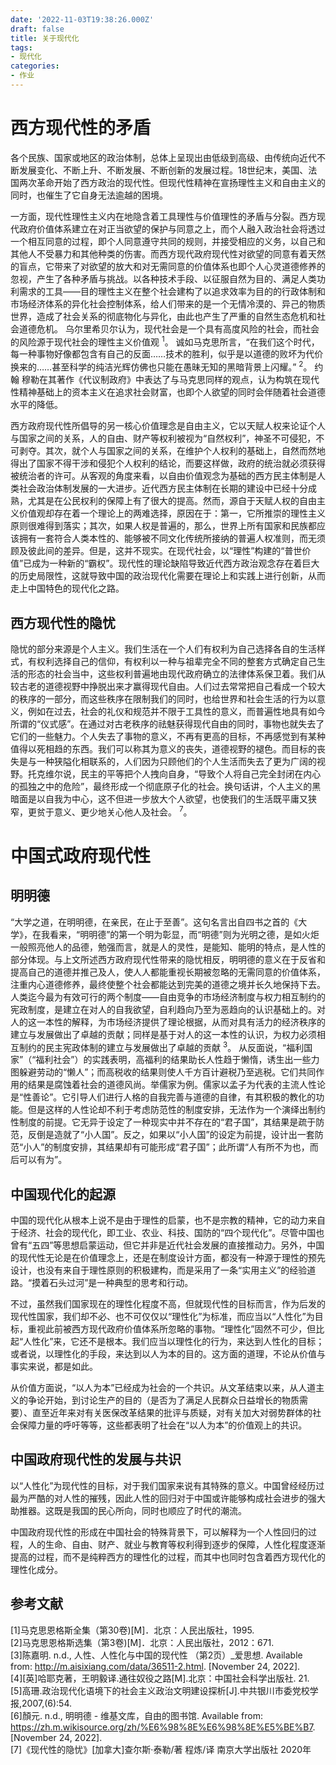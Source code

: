 ```yaml
---
date: '2022-11-03T19:38:26.000Z'
draft: false
title: 关于现代化
tags:
- 现代化
categories:
- 作业
---
```


# 西方现代性的矛盾

各个民族、国家或地区的政治体制，总体上呈现出由低级到高级、由传统向近代不断发展变化、不断上升、不断发展、不断创新的发展过程。18世纪末，美国、法国两次革命开始了西方政治的现代性。但现代性精神在宣扬理性主义和自由主义的同时，也催生了它自身无法逾越的困境。

一方面，现代性理性主义内在地隐含着工具理性与价值理性的矛盾与分裂。西方现代政府价值体系建立在对正当欲望的保护与同意之上，而个人融入政治社会将透过一个相互同意的过程，即个人同意遵守共同的规则，并接受相应的义务，以自己和其他人不受暴力和其他种类的伤害。而西方现代政府现代性对欲望的同意有着天然的盲点，它带来了对欲望的放大和对无需同意的价值体系也即个人心灵道德修养的忽视，产生了各种矛盾与挑战。以各种技术手段、以征服自然为目的、满足人类功利需求的工具——目的理性主义在整个社会建构了以追求效率为目的的行政体制和市场经济体系的异化社会控制体系，给人们带来的是一个无情冷漠的、异己的物质世界，造成了社会关系的彻底物化与异化，由此也产生了严重的自然生态危机和社会道德危机。
乌尔里希贝尔认为，现代社会是一个具有高度风险的社会，而社会的风险源于现代社会的理性主义价值观
<sup>1</sup>。
诚如马克思所言，“在我们这个时代，每一种事物好像都包含有自己的反面……技术的胜利，似乎是以道德的败坏为代价换来的……甚至科学的纯洁光辉仿佛也只能在愚昧无知的黑暗背景上闪耀。”
<sup>2</sup>。
约翰 穆勒在其著作《代议制政府》中表达了与马克思同样的观点，认为构筑在现代性精神基础上的资本主义在追求社会财富，也即个人欲望的同时会伴随着社会道德水平的降低。

西方政府现代性所倡导的另一核心价值理念是自由主义，它以天赋人权来论证个人与国家之间的关系，人的自由、财产等权利被视为“自然权利”，神圣不可侵犯，不可剥夺。其次，就个人与国家之间的关系，在维护个人权利的基础上，自然而然地得出了国家不得干涉和侵犯个人权利的结论，而要这样做，政府的统治就必须获得被统治者的许可。从客观的角度来看，以自由价值观念为基础的西方民主体制是人类社会政治体制发展的一大进步。近代西方民主体制在长期的建设中已经十分成熟，尤其是在公民权利的保障上有了很大的提高。然而，源自于天赋人权的自由主义价值观却存在着一个理论上的两难选择，原因在于：第一，它所推崇的理性主义原则很难得到落实；其次，如果人权是普遍的，那么，世界上所有国家和民族都应该拥有一套符合人类本性的、能够被不同文化传统所接纳的普遍人权准则，而无须顾及彼此间的差异。但是，这并不现实。在现代社会，以“理性”构建的“普世价值”已成为一种新的“霸权”。现代性的理论缺陷导致近代西方政治观念存在着巨大的历史局限性，这就导致中国的政治现代化需要在理论上和实践上进行创新，从而走上中国特色的现代化之路。

## 西方现代性的隐忧

隐忧的部分来源是个人主义。我们生活在一个人们有权利为自己选择各自的生活样式，有权利选择自己的信仰，有权利以一种与祖辈完全不同的整套方式确定自己生活的形态的社会当中，这些权利普遍地由现代政府确立的法律体系保卫着。我们从较古老的道德视野中挣脱出来才赢得现代自由。人们过去常常把自己看成一个较大的秩序的一部分，而这些秩序在限制我们的同时，也给世界和社会生活的行为以意义，例如在过去，社会的礼仪和规范并不限于工具性的意义，而普遍性地具有如今所谓的“仪式感”。在通过对古老秩序的祛魅获得现代自由的同时，事物也就失去了它们的一些魅力。个人失去了事物的意义，不再有更高的目标，不再感觉到有某种值得以死相趋的东西。我们可以称其为意义的丧失，道德视野的褪色。而目标的丧失是与一种狭隘化相联系的，人们因为只顾他们的个人生活而失去了更为广阔的视野。托克维尔说，民主的平等把个人拽向自身，“导致个人将自己完全封闭在内心的孤独之中的危险”，最终形成一个彻底原子化的社会。换句话讲，个人主义的黑暗面是以自我为中心，这不但进一步放大个人欲望，也使我们的生活既平庸又狭窄，更贫于意义、更少地关心他人及社会。
<sup>7</sup>。

# 中国式政府现代性

## 明明德

“大学之道，在明明德，在亲民，在止于至善”。这句名言出自四书之首的《大学》，在我看来，“明明德”的第一个明为彰显，而“明德”则为光明之德，是如火炬一般照亮他人的品德，勉强而言，就是人的灵性，是能知、能明的特点，是人性的部分体现。与上文所述西方政府现代性带来的隐忧相反，明明德的意义在于反省和提高自己的道德并推己及人，使人人都能重视长期被忽略的无需同意的价值体系，注重内心道德修养，最终使整个社会都能达到完美的道德之境并长久地保持下去。
人类迄今最为有效可行的两个制度——自由竞争的市场经济制度与权力相互制约的宪政制度，是建立在对人的自我欲望，自利趋向乃至为恶趋向的认识基础上的。对人的这一本性的解释，为市场经济提供了理论根据，从而对具有活力的经济秩序的建立与发展做出了卓越的贡献；同样是基于对人的这一本性的认识，为权力必须相互制约的民主宪政体制的建立与发展做出了卓越的贡献
<sup>3</sup>。
从反面说，“福利国家”（“福利社会”）的实践表明，高福利的结果助长人性趋于懒惰，诱生出一些力图躲避劳动的“懒人”；而高税收的结果则使人千方百计避税乃至逃税。它们共同作用的结果是腐蚀着社会的道德风尚。举儒家为例。儒家以孟子为代表的主流人性论是“性善论”。它引导人们进行人格的自我完善与道德的自律，有其积极的教化的功能。但是这样的人性论却不利于考虑防范性的制度安排，无法作为一个演绎出制约性制度的前提。它无异于设定了一种现实中并不存在的“君子国”，其结果是疏于防范，反倒是造就了“小人国”。反之，如果以“小人国”的设定为前提，设计出一套防范“小人”的制度安排，其结果却有可能形成“君子国”；此所谓“人有所不为也，而后可以有为”。

## 中国现代化的起源

中国的现代化从根本上说不是由于理性的启蒙，也不是宗教的精神，它的动力来自于经济、社会的现代化，即工业、农业、科技、国防的“四个现代化”。尽管中国也曾有“五四”等思想启蒙运动，但它并非是近代社会发展的直接推动力。另外，中国的现代性无论是在价值理念上，还是在制度设计方面，都没有一种源于理性的预先设计，也没有来自于理性原则的积极建构，而是采用了一条“实用主义”的经验道路。“摸着石头过河”是一种典型的思考和行动。

不过，虽然我们国家现在的理性化程度不高，但就现代性的目标而言，作为后发的现代性国家，我们却不必、也不可仅仅以“理性化”为标准，而应当以“人性化”为目标，重视此前被西方现代政府价值体系所忽略的事物。“理性化”固然不可少，但比起“人性化”来，它还不是根本。我们应当以理性化的行为，来达到人性化的目标；或者说，以理性化的手段，来达到以人为本的目的。这方面的道理，不论从价值与事实来说，都是如此。

从价值方面说，“以人为本”已经成为社会的一个共识。从文革结束以来，从人道主义的争论开始，到讨论生产的目的（是否为了满足人民群众日益增长的物质需要）、直至近年来对有关医保改革结果的批评与质疑，对有关加大对弱势群体的社会保障力量的呼吁等等，这些都表明了社会在“以人为本”的价值观上的共识。

## 中国政府现代性的发展与共识

以“人性化”为现代性的目标，对于我们国家来说有其特殊的意义。中国曾经经历过最为严酷的对人性的摧残，因此人性的回归对于中国或许能够构成社会进步的强大助推器。这既是我国的民心所向，同时也顺应了时代的潮流。

中国政府现代性的形成在中国社会的特殊背景下，可以解释为一个人性回归的过程，人的生命、自由、财产、就业与教育等权利得到逐步的保障，人性化程度逐渐提高的过程，而不是纯粹西方的理性化的过程，而其中也同时包含着西方现代化的理性化成分。

## 参考文献

[1]马克思恩格斯全集（第30卷)[M]．北京：人民出版社，1995.  
[2]马克思恩格斯选集（第3卷)[M]．北京：人民出版社，2012：671.  
[3]陈嘉明. n.d., 人性、人性化与中国的现代性 （第2页）\_爱思想. Available from: http://m.aisixiang.com/data/36511-2.html. [November 24, 2022].  
[4][英]哈耶克著，王明毅译.通往奴役之路[M].北京：中国社会科学出版社. 21.  
[5]高珊.政治现代化语境下的社会主义政治文明建设探析[J].中共银川市委党校学报,2007,(6):54.  
[6]顏元. n.d., 明明德 - 维基文库，自由的图书馆. Available from: https://zh.m.wikisource.org/zh/%E6%98%8E%E6%98%8E%E5%BE%B7. [November 24, 2022].  
[7]《现代性的隐忧》[加拿大]查尔斯·泰勒/著 程炼/译 南京大学出版社 2020年
